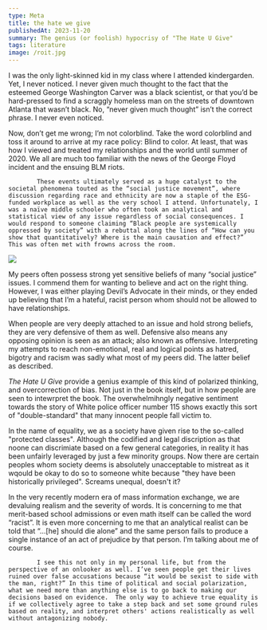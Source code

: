 ```yaml
---
type: Meta
title: the hate we give
publishedAt: 2023-11-20
summary: The genius (or foolish) hypocrisy of "The Hate U Give"
tags: literature
image: /roit.jpg
---
```



 I was the only light-skinned kid in my class where I attended <Inline href="https://www.laurelridgees.dekalb.k12.ga.us/">kindergarden</Inline>. Yet, I never noticed. I never given much thought to the fact that the esteemed George Washington Carver was a black scientist, or that you’d be hard-pressed to find a scraggly homeless man on the streets of downtown Atlanta that wasn’t black. No, “never given much thought” isn’t the correct phrase. I never even noticed.  

Now, don’t get me wrong; I’m not colorblind. Take the word colorblind and toss it around to arrive at my race policy: Blind to color. At least, that was how I viewed and treated my relationships and the world until summer of 2020. We all are much too familiar with the news of the George Floyd incident and the ensuing BLM riots.  

            These events ultimately served as a huge catalyst to the societal phenomena touted as the “social justice movement”, where discussion regarding race and ethnicity are now a staple of the ESG-funded workplace as well as the very school I attend. Unfortunately, I was a naïve middle schooler who often took an analytical and statistical view of any issue regardless of social consequences. I would respond to someone claiming “Black people are systemically oppressed by society” with a rebuttal along the lines of “How can you show that quantitatively? Where is the main causation and effect?” This was often met with frowns across the room.  

<Image src="/mapblm.png" caption="A map showing BLM-linked protests and violence in the US. ACLED is a non-partisan organization that reports on violence in the United States incited by all political and social affiliations"></Image>

My peers often possess strong yet sensitive beliefs of many “social justice” issues. I commend them for wanting to believe and act on the right thing. However, I was either playing Devil’s Advocate in their minds, or they ended up believing that I’m a hateful, racist person whom should not be allowed to have relationships.  

When people are very deeply attached to an issue and hold strong beliefs, they are very defensive of them as well. Defensive also means any opposing opinion is seen as an attack; also known as offensive. Interpreting my attempts to reach non-emotional, real and logical points as hatred, bigotry and racism was sadly what most of my peers did. The latter belief as described. 

*The Hate U Give* provide a genius example of this kind of polarized thinking, and overcorrection of bias. Not just in the book itself, but in how people are seen to intewrpret the book. 
The overwhelmihngly negative sentiment towards the story of White police officer number 115 shows exactly this sort of "double-standard" that many innocent people fall victim to. 

In the name of equality, we as a society have given rise to the so-called "protected classes". Although the <Inline href="https://oshr.nc.gov/state-employee-resources/diversity-inclusion/resources/types-discrimination#:~:text=Protected%20classes%20for%20the%20laws,sex%2C%20religion%20and%20national%20origin">codified</Inline> and legal discription as that noone can discrimiate based on a few general categories, in reality it has been unfairly leveraged by just a few minority groups. Now there are certain peoples whom society deems is absolutely unacceptable to mistreat as it wqould be okay to do so to someone white because "they have been historically privileged". 
Screams unequal, doesn't it?

In the very recently modern era of mass information exchange, we are devaluing realism and the severity of words. It is concerning to me that merit-based school admissions or even math itself can be called the word “racist”. It is even more concerning to me that an analytical realist can be told that “…[he] should die alone” and the same person fails to produce a single instance of an act of prejudice by that person. I’m talking about me of course.  

            I see this not only in my personal life, but from the perspective of an onlooker as well. I’ve seen people get their lives ruined over false accusations because “it would be sexist to side with the man, right?” In this time of political and social polarization, what we need more than anything else is to go back to making our decisions based on evidence.  The only way to achieve true equality is if we collectively agree to take a step back and set some ground rules based on reality, and interpret others' actions realistically as well without antagonizing nobody.